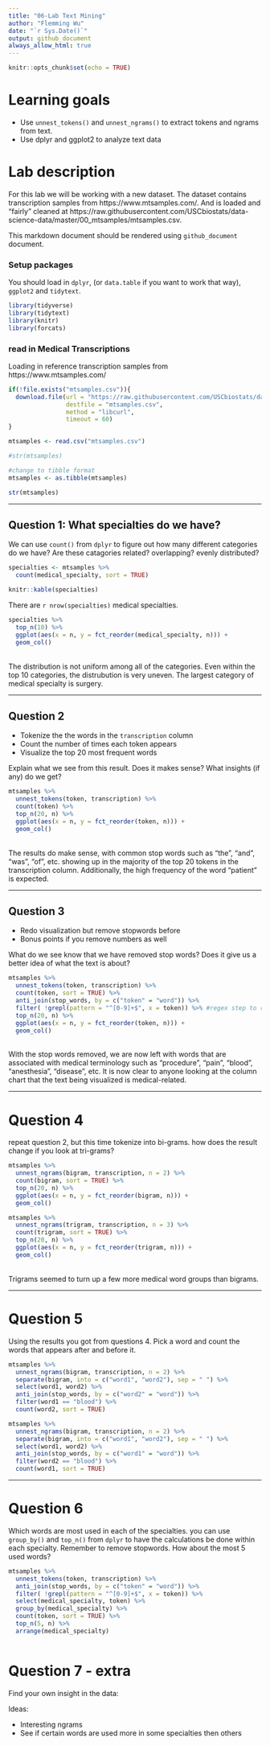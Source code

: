 ```yaml
---
title: "06-Lab Text Mining"
author: "Flemming Wu"
date: "`r Sys.Date()`"
output: github_document
always_allow_html: true
---
```



```r
knitr::opts_chunk$set(echo = TRUE)
```

# Learning goals

- Use `unnest_tokens()` and `unnest_ngrams()` to extract tokens and ngrams from text.
- Use dplyr and ggplot2 to analyze text data

# Lab description

For this lab we will be working with a new dataset. The dataset contains transcription samples from https://www.mtsamples.com/. And is loaded and "fairly" cleaned at https://raw.githubusercontent.com/USCbiostats/data-science-data/master/00_mtsamples/mtsamples.csv.

This markdown document should be rendered using `github_document` document.

### Setup packages

You should load in `dplyr`, (or `data.table` if you want to work that way), `ggplot2` and `tidytext`.

```r
library(tidyverse)
library(tidytext)
library(knitr)
library(forcats)
```

### read in Medical Transcriptions

Loading in reference transcription samples from https://www.mtsamples.com/

```r
if(!file.exists("mtsamples.csv")){
  download.file(url = "https://raw.githubusercontent.com/USCbiostats/data-science-data/master/00_mtsamples/mtsamples.csv",
                destfile = "mtsamples.csv",
                method = "libcurl",
                timeout = 60)
}

mtsamples <- read.csv("mtsamples.csv")

#str(mtsamples) 

#change to tibble format
mtsamples <- as.tibble(mtsamples)

str(mtsamples)
```

---

## Question 1: What specialties do we have?

We can use `count()` from `dplyr` to figure out how many different categories do we have? Are these catagories related? overlapping? evenly distributed?

```r
specialties <- mtsamples %>%
  count(medical_specialty, sort = TRUE)

knitr::kable(specialties)
```
There are `r nrow(specialties)` medical specialties.


```r
specialties %>%
  top_n(10) %>%
  ggplot(aes(x = n, y = fct_reorder(medical_specialty, n))) +
  geom_col()
```
\
The distribution is not uniform among all of the categories. Even within the top 10 categories, the distrubution is very uneven. The largest category of medical specialty is surgery.


---

## Question 2

- Tokenize the the words in the `transcription` column
- Count the number of times each token appears
- Visualize the top 20 most frequent words

Explain what we see from this result. Does it makes sense? What insights (if any) do we get?

```r
mtsamples %>%
  unnest_tokens(token, transcription) %>%
  count(token) %>%
  top_n(20, n) %>%
  ggplot(aes(x = n, y = fct_reorder(token, n))) +
  geom_col()
```
\
The results do make sense, with common stop words such as "the", "and", "was", "of", etc. showing up in the majority of the top 20 tokens in the transcription column. Additionally, the high frequency of the word "patient" is expected.

---

## Question 3

- Redo visualization but remove stopwords before
- Bonus points if you remove numbers as well

What do we see know that we have removed stop words? Does it give us a better idea of what the text is about?

```r
mtsamples %>%
  unnest_tokens(token, transcription) %>%
  count(token, sort = TRUE) %>%
  anti_join(stop_words, by = c("token" = "word")) %>%
  filter( !grepl(pattern = "^[0-9]+$", x = token)) %>% #regex step to remove numbers
  top_n(20, n) %>%
  ggplot(aes(x = n, y = fct_reorder(token, n))) +
  geom_col()
```
\
With the stop words removed, we are now left with words that are associated with medical terminology such as "procedure", "pain", "blood", "anesthesia", "disease", etc. It is now clear to anyone looking at the column chart that the text being visualized is medical-related.

---

# Question 4

repeat question 2, but this time tokenize into bi-grams. how does the result change if you look at tri-grams?

```r
mtsamples %>%
  unnest_ngrams(bigram, transcription, n = 2) %>%
  count(bigram, sort = TRUE) %>%
  top_n(20, n) %>%
  ggplot(aes(x = n, y = fct_reorder(bigram, n))) +
  geom_col()

mtsamples %>%
  unnest_ngrams(trigram, transcription, n = 3) %>%
  count(trigram, sort = TRUE) %>%
  top_n(20, n) %>%
  ggplot(aes(x = n, y = fct_reorder(trigram, n))) +
  geom_col()
```
\
Trigrams seemed to turn up a few more medical word groups than bigrams.

---

# Question 5

Using the results you got from questions 4. Pick a word and count the words that appears after and before it.

```r
mtsamples %>%
  unnest_ngrams(bigram, transcription, n = 2) %>%
  separate(bigram, into = c("word1", "word2"), sep = " ") %>%
  select(word1, word2) %>%
  anti_join(stop_words, by = c("word2" = "word")) %>%
  filter(word1 == "blood") %>%
  count(word2, sort = TRUE)
```
```r
mtsamples %>%
  unnest_ngrams(bigram, transcription, n = 2) %>%
  separate(bigram, into = c("word1", "word2"), sep = " ") %>%
  select(word1, word2) %>%
  anti_join(stop_words, by = c("word1" = "word")) %>%
  filter(word2 == "blood") %>%
  count(word1, sort = TRUE)
```


---

# Question 6 

Which words are most used in each of the specialties. you can use `group_by()` and `top_n()` from `dplyr` to have the calculations be done within each specialty. Remember to remove stopwords. How about the most 5 used words?

```r
mtsamples %>%
  unnest_tokens(token, transcription) %>%
  anti_join(stop_words, by = c("token" = "word")) %>%
  filter( !grepl(pattern = "^[0-9]+$", x = token)) %>%
  select(medical_specialty, token) %>%
  group_by(medical_specialty) %>%
  count(token, sort = TRUE) %>%
  top_n(5, n) %>%
  arrange(medical_specialty)
  
```




# Question 7 - extra

Find your own insight in the data:

Ideas:

- Interesting ngrams
- See if certain words are used more in some specialties then others
